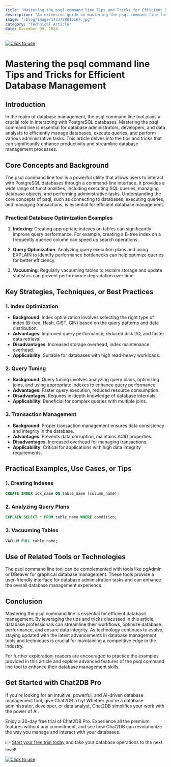 ```yaml
---
title: "Mastering the psql command line Tips and Tricks for Efficient Database Management"
description: "An extensive guide on mastering the psql command line for efficient database management, covering tips and tricks to enhance productivity."
image: "/blog/image/1733738016167.jpg"
category: "Technical Article"
date: December 09, 2024
---
```

[![Click to use](/image/blog/bg/chat2db1.png)](https://app.chat2db.ai/)
# Mastering the psql command line Tips and Tricks for Efficient Database Management


<Authors date="December 09, 2024">
  <Author name="Aiden Stone" link="https://chat2db.ai" />
</Authors>

## Introduction

In the realm of database management, the psql command line tool plays a crucial role in interacting with PostgreSQL databases. Mastering the psql command line is essential for database administrators, developers, and data analysts to efficiently manage databases, execute queries, and perform various administrative tasks. This article delves into the tips and tricks that can significantly enhance productivity and streamline database management processes.

## Core Concepts and Background

The psql command line tool is a powerful utility that allows users to interact with PostgreSQL databases through a command-line interface. It provides a wide range of functionalities, including executing SQL queries, managing database objects, and performing administrative tasks. Understanding the core concepts of psql, such as connecting to databases, executing queries, and managing transactions, is essential for efficient database management.

### Practical Database Optimization Examples

1. **Indexing**: Creating appropriate indexes on tables can significantly improve query performance. For example, creating a B-tree index on a frequently queried column can speed up search operations.

2. **Query Optimization**: Analyzing query execution plans and using EXPLAIN to identify performance bottlenecks can help optimize queries for better efficiency.

3. **Vacuuming**: Regularly vacuuming tables to reclaim storage and update statistics can prevent performance degradation over time.

## Key Strategies, Techniques, or Best Practices

### 1. Index Optimization

- **Background**: Index optimization involves selecting the right type of index (B-tree, Hash, GiST, GIN) based on the query patterns and data distribution.
- **Advantages**: Improved query performance, reduced disk I/O, and faster data retrieval.
- **Disadvantages**: Increased storage overhead, index maintenance overhead.
- **Applicability**: Suitable for databases with high read-heavy workloads.

### 2. Query Tuning

- **Background**: Query tuning involves analyzing query plans, optimizing joins, and using appropriate indexes to enhance query performance.
- **Advantages**: Faster query execution, reduced resource consumption.
- **Disadvantages**: Requires in-depth knowledge of database internals.
- **Applicability**: Beneficial for complex queries with multiple joins.

### 3. Transaction Management

- **Background**: Proper transaction management ensures data consistency and integrity in the database.
- **Advantages**: Prevents data corruption, maintains ACID properties.
- **Disadvantages**: Increased overhead for managing transactions.
- **Applicability**: Critical for applications with high data integrity requirements.

## Practical Examples, Use Cases, or Tips

### 1. Creating Indexes

```sql
CREATE INDEX idx_name ON table_name (column_name);
```

### 2. Analyzing Query Plans

```sql
EXPLAIN SELECT * FROM table_name WHERE condition;
```

### 3. Vacuuming Tables

```sql
VACUUM FULL table_name;
```

## Use of Related Tools or Technologies

The psql command line tool can be complemented with tools like pgAdmin or DBeaver for graphical database management. These tools provide a user-friendly interface for database administration tasks and can enhance the overall database management experience.

## Conclusion

Mastering the psql command line is essential for efficient database management. By leveraging the tips and tricks discussed in this article, database professionals can streamline their workflows, optimize database performance, and ensure data integrity. As technology continues to evolve, staying updated with the latest advancements in database management tools and techniques is crucial for maintaining a competitive edge in the industry.

For further exploration, readers are encouraged to practice the examples provided in this article and explore advanced features of the psql command line tool to enhance their database management skills.

## Get Started with Chat2DB Pro

If you're looking for an intuitive, powerful, and AI-driven database management tool, give Chat2DB a try! Whether you're a database administrator, developer, or data analyst, Chat2DB simplifies your work with the power of AI.

Enjoy a 30-day free trial of Chat2DB Pro. Experience all the premium features without any commitment, and see how Chat2DB can revolutionize the way you manage and interact with your databases.

👉 [Start your free trial today](https://app.chat2db.ai/) and take your database operations to the next level!

[![Click to use](/image/blog/bg/chat2db.jpg)](https://app.chat2db.ai/)